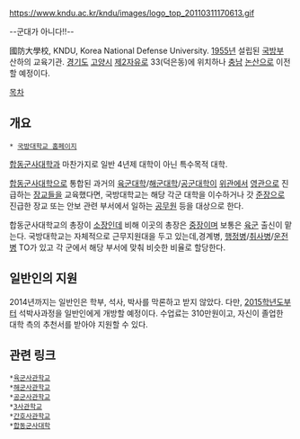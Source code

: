 https://www.kndu.ac.kr/kndu/images/logo_top_20110311170613.gif

--군대가 아니다!!--

國防大學校, KNDU, Korea National Defense University. [[1955년]] 설립된 [[국방부]] 산하의 교육기관. [[경기도]] [[고양시]] [[제2자유로]] 33(덕은동)에 위치하나 [[충남]] [[논산]]으로 이전할 예정이다.

[[목차]]

== 개요 ==
 * [http://www.kndu.ac.kr/ 국방대학교 홈페이지]

[[합동군사대학]]과 마찬가지로 일반 4년제 대학이 아닌 특수목적 대학. 

[[합동군사대학]]으로 통합된 과거의 [[육군대학]]/[[해군대학]]/[[공군대학]]이 [[위관]]에서 [[영관]]으로 진급하는 [[장교]]들을 교육했다면, 국방대학교는 해당 각군 대학을 이수하거나 갓 [[준장]]으로 진급한 장교 또는 안보 관련 부서에서 일하는 [[공무원]] 등을 대상으로 한다.

합동군사대학교의 총장이 [[소장]]인데 비해 이곳의 총장은 [[중장]]이며 보통은 [[육군]] 출신이 맡는다. 국방대학교는 자체적으로 근무지원대을 두고 있는데,경계병, [[행정병]]/[[취사병]]/[[운전병]] TO가 있고 각 군에서 해당 부서에 맞춰 비슷한 비율로 할당한다.

== 일반인의 지원 ==
2014년까지는 일반인은 학부, 석사, 박사를 막론하고 받지 않았다. 다만, [http://news.naver.com/main/read.nhn?mode=LSD&mid=sec&sid1=100&oid=015&aid=0003169649 2015학년도부터] 석박사과정을 일반인에게 개방할 예정이다. 수업료는 310만원이고, 자신이 졸업한 대학 측의 추천서를 받아야 지원할 수 있다.

== 관련 링크 ==
 *[[육군사관학교]]
 *[[해군사관학교]]
 *[[공군사관학교]]
 *[[육군3사관학교|3사관학교]]
 *[[국군간호사관학교|간호사관학교]]
 *[[합동군사대학]]
